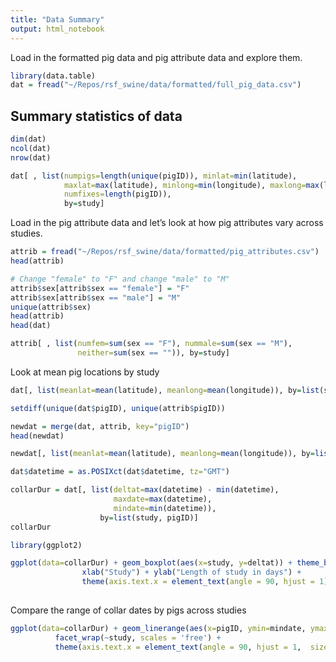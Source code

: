 ```yaml
---
title: "Data Summary"
output: html_notebook
---
```


Load in the formatted pig data and pig attribute data and explore them.

```r
library(data.table)
dat = fread("~/Repos/rsf_swine/data/formatted/full_pig_data.csv")
```

## Summary statistics of data

```r
dim(dat)
ncol(dat)
nrow(dat)

dat[ , list(numpigs=length(unique(pigID)), minlat=min(latitude),
            maxlat=max(latitude), minlong=min(longitude), maxlong=max(longitude),
            numfixes=length(pigID)),
            by=study]
```

Load in the pig attribute data and let's look at how pig attributes vary across studies.

```r
attrib = fread("~/Repos/rsf_swine/data/formatted/pig_attributes.csv")
head(attrib)

# Change "female" to "F" and change "male" to "M"
attrib$sex[attrib$sex == "female"] = "F"
attrib$sex[attrib$sex == "male"] = "M"
unique(attrib$sex)
head(attrib)
head(dat)
```


```r
attrib[ , list(numfem=sum(sex == "F"), nummale=sum(sex == "M"), 
               neither=sum(sex == "")), by=study]
```

Look at mean pig locations by study

```r
dat[, list(meanlat=mean(latitude), meanlong=mean(longitude)), by=list(study, pigID)]
```

```r

setdiff(unique(dat$pigID), unique(attrib$pigID))

newdat = merge(dat, attrib, key="pigID")
head(newdat)

newdat[, list(meanlat=mean(latitude), meanlong=mean(longitude)), by=list(study, sex)]
```

```r
dat$datetime = as.POSIXct(dat$datetime, tz="GMT")
```

```r
collarDur = dat[, list(deltat=max(datetime) - min(datetime), 
                       maxdate=max(datetime), 
                       mindate=min(datetime)), 
                    by=list(study, pigID)]
collarDur
```

```r
library(ggplot2)

ggplot(data=collarDur) + geom_boxplot(aes(x=study, y=deltat)) + theme_bw() + 
                xlab("Study") + ylab("Length of study in days") + 
                theme(axis.text.x = element_text(angle = 90, hjust = 1))
                
```

Compare the range of collar dates by pigs across studies

```r
ggplot(data=collarDur) + geom_linerange(aes(x=pigID, ymin=mindate, ymax=maxdate)) + 
          facet_wrap(~study, scales = 'free') + 
          theme(axis.text.x = element_text(angle = 90, hjust = 1,  size=3))
```
